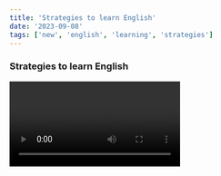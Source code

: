 ```yaml
---
title: 'Strategies to learn English'
date: '2023-09-08'
tags: ['new', 'english', 'learning', 'strategies']
---
```


### Strategies to learn English

<Video id="nJ1DqkEFG9U" />

It is very important to learn English, but it is also important to know how to learn it. Here are some strategies to learn English:

1. **Listen to music in English:** Listening to music in English is a good way to learn English, because you can learn new words and phrases. You can also learn how to pronounce words correctly.
2. **Watch movies in English:** Watching movies in English is a good way to learn English, because you can learn new words and phrases. You can also learn how to pronounce words correctly.
3. **Read books in English:** Reading books in English is a good way to learn English, because you can learn new words and phrases. You can also learn how to pronounce words correctly.
4. **Talk to people in English:** Talking to people in English is a good way to learn English, because you can learn new words and phrases. You can also learn how to pronounce words correctly.
5. **Write in English:** Writing in English is a good way to learn English, because you can learn new words and phrases. You can also learn how to pronounce words correctly.
6. **Use a dictionary:** Using a dictionary is a good way to learn English, because you can learn new words and phrases. You can also learn how to pronounce words correctly.
7. **Use a translator:** Using a translator is a good way to learn English, because you can learn new words and phrases. You can also learn how to pronounce words correctly.
8. **Use a grammar book:** Using a grammar book is a good way to learn English, because you can learn new words and phrases. You can also learn how to pronounce words correctly.
9. **Use a thesaurus:** Using a thesaurus is a good way to learn English, because you can learn new words and phrases. You can also learn how to pronounce words correctly.
10. **Use a spell checker:** Using a spell checker is a good way to learn English, because you can learn new words and phrases. You can also learn how to pronounce words correctly.

## Advantages of learning English

There are many advantages of learning English. Here are some of them:

1. **You can communicate with people from all over the world:** You can communicate with people from all over the world if you know English. This is because English is the most widely spoken language in the world.
2. **You can travel to many countries:** You can travel to many countries if you know English. This is because English is the most widely spoken language in the world.
3. **You can get a better job:** You can get a better job if you know English. This is because English is the most widely spoken language in the world.
4. **You can read books in English:** You can read books in English if you know English. This is because English is the most widely spoken language in the world.
5. **You can watch movies in English:** You can watch movies in English if you know English. This is because English is the most widely spoken language in the world.
6. **You can listen to music in English:** You can listen to music in English if you know English. This is because English is the most widely spoken language in the world.
7. **You can write in English:** You can write in English if you know English. This is because English is the most widely spoken language in the world.
8. **You can use a computer in English:** You can use a computer in English if you know English. This is because English is the most widely spoken language in the world.
9. **You can use a smartphone in English:** You can use a smartphone in English if you know English. This is because English is the most widely spoken language in the world.
10. **You can use the internet in English:** You can use the internet in English if you know English. This is because English is the most widely spoken language in the world.

<CustomImage src="https://raw.githubusercontent.com/jesusmongedev/blogposts/main/images/English-For-Developers.jpg" alt="Warning: Next Level Ahead" />


